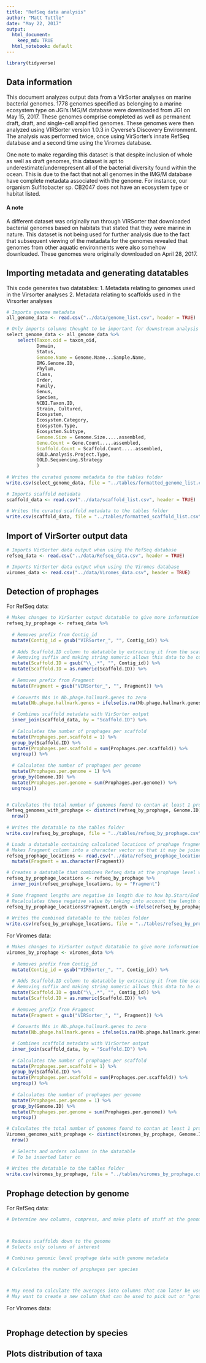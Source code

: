 ```yaml
---
title: "RefSeq data analysis"
author: "Matt Tuttle"
date: "May 22, 2017"
output:
  html_document:
    keep_md: TRUE
  html_notebook: default
---
```


```r

library(tidyverse)

```

## Data information

This document analyzes output data from a VirSorter analyses on marine bacterial genomes. 1778 genomes specified as belonging to a marine ecosystem type on JGI's IMG/M database were downloaded from JGI on May 15, 2017. These genomes comprise completed as well as permanent draft, draft, and single-cell amplified genomes. These genomes were then analyzed using VIRSorter version 1.0.3 in Cyverse's Discovery Environment. The analysis was performed twice, once using VirSorter's innate RefSeq database and a second time using the Viromes database.

One note to make regarding this dataset is that despite inclusion of whole as well as draft genomes, this dataset is apt to underestimate/underrepresent all of the bacterial diversity found within the ocean. This is due to the fact that not all genomes in the IMG/M database have complete metadata associated with the genome. For instance, our organism Sulfitobacter sp. CB2047 does not have an ecosystem type or habitat listed.

#### A note

A different dataset was originally run through VIRSorter that downloaded bacterial genomes based on habitats that stated that they were marine in nature. This dataset is not being used for further analysis due to the fact that subsequent viewing of the metadata for the genomes revealed that genomes from other aquatic environments were also somehow downloaded. These genomes were originally downloaded on April 28, 2017.

## Importing metadata and generating datatables

This code generates two datatables:
1. Metadata relating to genomes used in the Virsorter analyses
2. Metadata relating to scaffolds used in the Virsorter analyses

```r

# Imports genome metadata
all_genome_data <- read.csv("../data/genome_list.csv", header = TRUE)

# Only imports columns thought to be important for downstream analysis
select_genome_data <- all_genome_data %>%
    select(Taxon.oid = taxon_oid,
           Domain,
           Status,
           Genome.Name = Genome.Name...Sample.Name,
           IMG.Genome.ID,
           Phylum,
           Class,
           Order,
           Family,
           Genus,
           Species,
           NCBI.Taxon.ID,
           Strain, Cultured,
           Ecosystem,
           Ecosystem.Category,
           Ecosystem.Type,
           Ecosystem.Subtype,
           Genome.Size = Genome.Size.....assembled,
           Gene.Count = Gene.Count.....assembled,
           Scaffold.Count = Scaffold.Count.....assembled,
           GOLD.Analysis.Project.Type,
           GOLD.Sequencing.Strategy
           )
  
# Writes the curated genome metadata to the tables folder
write.csv(select_genome_data, file = "../tables/formatted_genome_list.csv", row.names = FALSE)

# Imports scaffold metadata
scaffold_data <- read.csv("../data/scaffold_list.csv", header = TRUE)
  
# Writes the curated scaffold metadata to the tables folder
write.csv(scaffold_data, file = "../tables/formatted_scaffold_list.csv", row.names = FALSE)

```

## Import of VirSorter output data

```r

# Imports VirSorter data output when using the RefSeq database
refseq_data <- read.csv("../data/Refseq_data.csv", header = TRUE)

# Imports VirSorter data output when using the Viromes database
viromes_data <- read.csv("../data/Viromes_data.csv", header = TRUE)

```

## Detection of prophages

For RefSeq data:

```r

# Makes changes to VirSorter output datatable to give more information about found prophages
refseq_by_prophage <- refseq_data %>%
 
  # Removes prefix from Contig_id
  mutate(Contig_id = gsub("VIRSorter_", "", Contig_id)) %>%
  
  # Adds Scaffold.ID column to datatable by extracting it from the scaffold ID
  # Removing suffix and making string numeric allows this data to be combined with metadata
  mutate(Scaffold.ID = gsub("\\_.*", "", Contig_id)) %>%
  mutate(Scaffold.ID = as.numeric(Scaffold.ID)) %>%
  
  # Removes prefix from Fragment
  mutate(Fragment = gsub("VIRSorter_", "", Fragment)) %>%
  
  # Converts NAs in Nb.phage.hallmark.genes to zero
  mutate(Nb.phage.hallmark.genes = ifelse(is.na(Nb.phage.hallmark.genes), 0, Nb.phage.hallmark.genes)) %>%

  # Combines scaffold metadata with VirSorter output
  inner_join(scaffold_data, by = "Scaffold.ID") %>%
  
  # Calculates the number of prophages per scaffold
  mutate(Prophages.per.scaffold = 1) %>%
  group_by(Scaffold.ID) %>%
  mutate(Prophages.per.scaffold = sum(Prophages.per.scaffold)) %>%
  ungroup() %>%
  
  # Calculates the number of prophages per genome
  mutate(Prophages.per.genome = 1) %>%
  group_by(Genome.ID) %>%
  mutate(Prophages.per.genome = sum(Prophages.per.genome)) %>%
  ungroup()


# Calculates the total number of genomes found to contan at least 1 prophage
Refseq_genomes_with_prophage <- distinct(refseq_by_prophage, Genome.ID) %>%
  nrow()
  
# Writes the datatable to the tables folder
write.csv(refseq_by_prophage, file = "../tables/refseq_by_prophage.csv", row.names = FALSE)

# Loads a datatable containing calculated locations of prophage fragments detected by VirSorter
# Makes Fragment column into a character vector so that it may be joined with other datatables
refseq_prophage_locations <- read.csv("../data/refseq_prophage_locations.csv", header = TRUE) %>%
  mutate(Fragment = as.character(Fragment))

# Creates a datatable that combines Refseq data at the prophage level with calculated prophage genomic locations
refseq_by_prophage_locations <- refseq_by_prophage %>%
  inner_join(refseq_prophage_locations, by = "Fragment")
  
# Some fragment lengths are negative in length due to how bp.Start/End were calculated for circular scaffolds
# Recalculates these negative value by taking into account the length of the contig that the prophage is on
refseq_by_prophage_locations$Fragment.Length <-ifelse(refseq_by_prophage_locations$Fragment.Length < 0,refseq_by_prophage_locations$Sequence.Length..bp. - refseq_by_prophage_locations$bp.Start + refseq_by_prophage_locations$bp.End, refseq_by_prophage_locations$Fragment.Length)
  
# Writes the combined datatable to the tables folder
write.csv(refseq_by_prophage_locations, file = "../tables/refseq_by_prophage_locations.csv", row.names = FALSE)

```

For Viromes data:

```r

# Makes changes to VirSorter output datatable to give more information about found prophages
viromes_by_prophage <- viromes_data %>%
 
  # Removes prefix from Contig_id
  mutate(Contig_id = gsub("VIRSorter_", "", Contig_id)) %>%
  
  # Adds Scaffold.ID column to datatable by extracting it from the scaffold ID
  # Removing suffix and making string numeric allows this data to be combined with metadata
  mutate(Scaffold.ID = gsub("\\_.*", "", Contig_id)) %>%
  mutate(Scaffold.ID = as.numeric(Scaffold.ID)) %>%
  
  # Removes prefix from Fragment
  mutate(Fragment = gsub("VIRSorter_", "", Fragment)) %>%
  
  # Converts NAs in Nb.phage.hallmark.genes to zero
  mutate(Nb.phage.hallmark.genes = ifelse(is.na(Nb.phage.hallmark.genes), 0, Nb.phage.hallmark.genes)) %>%

  # Combines scaffold metadata with VirSorter output
  inner_join(scaffold_data, by = "Scaffold.ID") %>%
  
  # Calculates the number of prophages per scaffold
  mutate(Prophages.per.scaffold = 1) %>%
  group_by(Scaffold.ID) %>%
  mutate(Prophages.per.scaffold = sum(Prophages.per.scaffold)) %>%
  ungroup() %>%
  
  # Calculates the number of prophages per genome
  mutate(Prophages.per.genome = 1) %>%
  group_by(Genome.ID) %>%
  mutate(Prophages.per.genome = sum(Prophages.per.genome)) %>%
  ungroup()

# Calculates the total number of genomes found to contan at least 1 prophage
Viromes_genomes_with_prophage <- distinct(viromes_by_prophage, Genome.ID) %>%
  nrow()
  
  # Selects and orders columns in the datatable
  # To be inserted later on
  
# Writes the datatable to the tables folder
write.csv(viromes_by_prophage, file = "../tables/viromes_by_prophage.csv", row.names = FALSE)

```

## Prophage detection by genome

For RefSeq data:

```r

# Determine new columns, compress, and make plots of stuff at the genome level



# Reduces scaffolds down to the genome
# Selects only columns of interest

# Combines genomic level prophage data with genome metadata

# Calculates the number of prophages per species



# May need to calculate the averages into columns that can later be used to easily collapse down the data
# May want to create a new column that can be used to pick out or "group_by()" species easily for performing different calculations

```

For Viromes data:

```r

```


## Prophage detection by species



## Plots distribution of taxa

